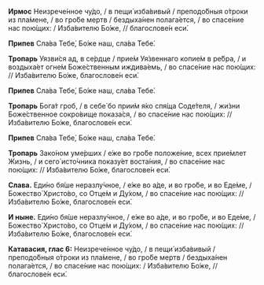 **Ирмос** Неизрече́нное чу́до, / в пещи́ изба́вивый / преподо́бныя о́троки из пла́мене, / во гро́бе мертв / бездыха́нен полага́ется, / во спасе́ние нас пою́щих: / Изба́вителю Бо́же, // благослове́н еси́.

**Припев** Сла́ва Тебе́, Бо́же наш, сла́ва Тебе́.

**Тропарь** Уязви́ся ад, в се́рдце / прие́м Уя́звеннаго копие́м в ре́бра, / и воздыха́ет огне́м Боже́ственным иждива́емь, / во спасе́ние нас пою́щих: // Изба́вителю Бо́же, благослове́н еси́.

**Припев** Сла́ва Тебе́, Бо́же наш, сла́ва Тебе́.

**Тропарь** Бога́т гроб, / в себе́ бо прии́м я́ко спя́ща Соде́теля, / жи́зни Боже́ственное сокро́вище показа́ся, / во спасе́ние нас пою́щих: // Изба́вителю Бо́же, благослове́н еси́.

**Припев** Сла́ва Тебе́, Бо́же наш, сла́ва Тебе́.

**Тропарь** Зако́ном уме́рших / е́же во гро́бе положе́ние, всех прие́млет Жизнь, / и сего́ исто́чника показу́ет воста́ния, / во спасе́ние нас пою́щих: // Изба́вителю Бо́же, благослове́н еси́.

**Слава.** Еди́но бя́ше неразлу́чное, / е́же во а́де, и во гро́бе, и во Еде́ме, / Божество́ Христо́во, со Отце́м и Ду́хом, / во спасе́ние нас пою́щих: // Изба́вителю Бо́же, благослове́н еси́.

**И ныне.** Еди́но бя́ше неразлу́чное, / е́же во а́де, и во гро́бе, и во Еде́ме, / Божество́ Христо́во, со Отце́м и Ду́хом, / во спасе́ние нас пою́щих: // Изба́вителю Бо́же, благослове́н еси́.

**Катавасия, глас 6:** Неизрече́нное чу́до, / в пещи́ изба́вивый / преподо́бныя о́троки из пла́мене, / во гро́бе мертв / бездыха́нен полага́ется, / во спасе́ние нас пою́щих: / Изба́вителю Бо́же, // благослове́н еси́.
